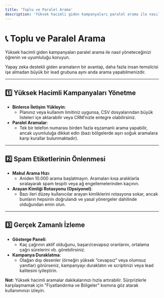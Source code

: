 ```yaml
---
title: 'Toplu ve Paralel Arama'
description: 'Yüksek hacimli giden kampanyaları paralel arama ile nasıl yöneteceğinizi öğrenin ve uyumluluğu koruyun.'
---
```


# 📞 Toplu ve Paralel Arama
Yüksek hacimli giden kampanyaları paralel arama ile nasıl yöneteceğinizi öğrenin ve uyumluluğu koruyun.

Yapay zeka destekli giden aramaların bir avantajı, daha fazla insan temsilcisi işe almadan büyük bir lead grubuna aynı anda arama yapabilmenizdir.

---

## 1️⃣ **Yüksek Hacimli Kampanyaları Yönetme**
- **Binlerce İletişim Yükleyin**:
  - Planınız veya kullanım limitiniz uygunsa, CSV dosyalarından büyük listeleri içe aktarabilir veya CRM’nizle entegre olabilirsiniz.
- **Paralel Aramalar**:
  - Tek bir telefon numarası birden fazla eşzamanlı arama yapabilir, ancak uyumluluğa dikkat edin (bazı bölgelerde aşırı soğuk aramalara karşı kurallar bulunmaktadır).

---

## 2️⃣ **Spam Etiketlerinin Önlenmesi**
- **Makul Arama Hızı**:
  - Aniden 10.000 arama başlatmayın. Aramaları kısa aralıklarla sıralayarak spam tespiti veya ağ engellemelerinden kaçının.
- **Arayan Kimliği Rotasyonu (Opsiyonel)**:
  - Bazı ileri düzey kullanıcılar arayan kimliklerini rotasyona sokar, ancak bunların hepsinin doğrulandı ve yasal yönergeler dahilinde olduğundan emin olun.

---

## 3️⃣ **Gerçek Zamanlı İzleme**
- **Gösterge Paneli**:
  - Kaç çağrının aktif olduğunu, başarı/cevapsız oranlarını, ortalama çağrı sürelerini vb. görebilirsiniz.
- **Kampanya Duraklatma**:
  - Olağan dışı desenler (örneğin yüksek “cevapsız” veya olumsuz yanıtlar) görürseniz, kampanyayı duraklatın ve scriptinizi veya lead kalitesini iyileştirin.

**Not**: Yüksek hacimli aramalar dakikalarınızı hızla artırabilir. Sürprizlerle karşılaşmamak için "Fiyatlandırma ve Bölgeler" kısmına göz atarak kullanımınızı izleyin.

